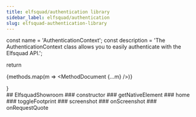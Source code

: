 ```yaml
---
title: elfsquad/authentication library
sidebar_label: elfsquad/authentication
slug: elfsquad-authentication-library
---
```




  const name = 'AuthenticationContext';
  const description = 'The AuthenticationContext class allows you to easily authenticate with the Elfsquad API.';

  return <div class="space-y-32">
    <MethodCategory name={name} description={description} />
    {methods.map(m => <MethodDocument {...m} />)}
  </div>
}

<Content />


<div class="hidden">
  ## ElfsquadShowroom
  ### constructor
  ### getNativeElement
  ### home
  ### toggleFootprint
  ### screenshot
  ### onScreenshot
  ### onRequestQuote
  

</div>

